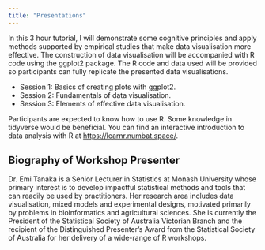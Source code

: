 ```yaml
---
title: "Presentations"
---
```


In this 3 hour tutorial, I will demonstrate some cognitive principles and apply methods supported by empirical studies that make data visualisation more effective. The construction of data visualisation will be accompanied with R code using the ggplot2 package. The R code and data used will be provided so participants can fully replicate the presented data visualisations.


* Session 1: Basics of creating plots with ggplot2.
* Session 2: Fundamentals of data visualisation.
* Session 3: Elements of effective data visualisation.

Participants are expected to know how to use R. Some knowledge in tidyverse would be beneficial. You can find an interactive introduction to data analysis with R at [https://learnr.numbat.space/](https://learnr.numbat.space/).



## Biography of Workshop Presenter

Dr. Emi Tanaka is a Senior Lecturer in Statistics at Monash University whose primary interest is to develop impactful statistical methods and tools that can readily be used by practitioners. Her research area includes data visualisation, mixed models and experimental designs, motivated primarily by problems in bioinformatics and agricultural sciences. She is currently the President of the Statistical Society of Australia Victorian Branch and the recipient of the Distinguished Presenter's Award from the Statistical Society of Australia for her delivery of a wide-range of R workshops.
